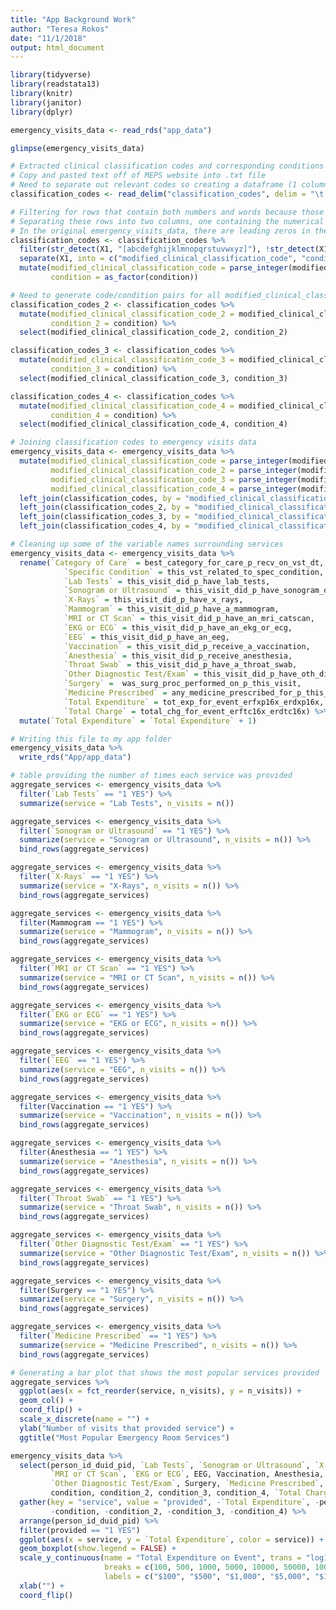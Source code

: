 ```yaml
---
title: "App Background Work"
author: "Teresa Rokos"
date: "11/1/2018"
output: html_document
---
```


```r
library(tidyverse)
library(readstata13)
library(knitr)
library(janitor)
library(dplyr)

emergency_visits_data <- read_rds("app_data")

glimpse(emergency_visits_data)

# Extracted clinical classification codes and corresponding conditions off MEPS website
# Copy and pasted text off of MEPS website into .txt file
# Need to separate out relevant codes so creating a dataframe (1 column) from the text file
classification_codes <- read_delim("classification_codes", delim = "\t ", col_names = FALSE)

# Filtering for rows that contain both numbers and words because those are the code/condition combos
# Separating these rows into two columns, one containing the numerical code and the other containing the condition
# In the original emergency_visits_data, there are leading zeros in the classification codes, so converting the numberical codes in both dataframes to integers so that they match (also column name for numerical codes match)
classification_codes <- classification_codes %>% 
  filter(str_detect(X1, "[abcdefghijklmnopqrstuvwxyz]"), !str_detect(X1, "Return to Top")) %>% 
  separate(X1, into = c("modified_clinical_classification_code", "condition"), sep = " ", extra = "merge") %>% 
  mutate(modified_clinical_classification_code = parse_integer(modified_clinical_classification_code),
         condition = as_factor(condition))

# Need to generate code/condition pairs for all modified_clinical_classification_code columns
classification_codes_2 <- classification_codes %>% 
  mutate(modified_clinical_classification_code_2 = modified_clinical_classification_code,
         condition_2 = condition) %>% 
  select(modified_clinical_classification_code_2, condition_2)

classification_codes_3 <- classification_codes %>% 
  mutate(modified_clinical_classification_code_3 = modified_clinical_classification_code,
         condition_3 = condition) %>% 
  select(modified_clinical_classification_code_3, condition_3)

classification_codes_4 <- classification_codes %>% 
  mutate(modified_clinical_classification_code_4 = modified_clinical_classification_code,
         condition_4 = condition) %>% 
  select(modified_clinical_classification_code_4, condition_4)

# Joining classification codes to emergency visits data
emergency_visits_data <- emergency_visits_data %>% 
  mutate(modified_clinical_classification_code = parse_integer(modified_clinical_classification_code),
         modified_clinical_classification_code_2 = parse_integer(modified_clinical_classification_code_2),
         modified_clinical_classification_code_3 = parse_integer(modified_clinical_classification_code_3),
         modified_clinical_classification_code_4 = parse_integer(modified_clinical_classification_code_4)) %>%
  left_join(classification_codes, by = "modified_clinical_classification_code") %>% 
  left_join(classification_codes_2, by = "modified_clinical_classification_code_2") %>%
  left_join(classification_codes_3, by = "modified_clinical_classification_code_3") %>%
  left_join(classification_codes_4, by = "modified_clinical_classification_code_4")

# Cleaning up some of the variable names surrounding services
emergency_visits_data <- emergency_visits_data %>% 
  rename(`Category of Care` = best_category_for_care_p_recv_on_vst_dt, 
            `Specific Condition` = this_vst_related_to_spec_condition,
            `Lab Tests` = this_visit_did_p_have_lab_tests,
            `Sonogram or Ultrasound` = this_visit_did_p_have_sonogram_or_ultrsd,
            `X-Rays` = this_visit_did_p_have_x_rays,
            `Mammogram` = this_visit_did_p_have_a_mammogram,
            `MRI or CT Scan` = this_visit_did_p_have_an_mri_catscan,
            `EKG or ECG` = this_visit_did_p_have_an_ekg_or_ecg,
            `EEG` = this_visit_did_p_have_an_eeg,
            `Vaccination` = this_visit_did_p_receive_a_vaccination,
            `Anesthesia` = this_visit_did_p_receive_anesthesia,
            `Throat Swab` = this_visit_did_p_have_a_throat_swab,
            `Other Diagnostic Test/Exam` = this_visit_did_p_have_oth_diag_test_exam,
            `Surgery` =  was_surg_proc_performed_on_p_this_visit,
            `Medicine Prescribed` = any_medicine_prescribed_for_p_this_visit,
            `Total Expenditure` = tot_exp_for_event_erfxp16x_erdxp16x,
            `Total Charge` = total_chg_for_event_erftc16x_erdtc16x) %>% 
  mutate(`Total Expenditure` = `Total Expenditure` + 1)

# Writing this file to my app folder
emergency_visits_data %>% 
  write_rds("App/app_data")

# table providing the number of times each service was provided
aggregate_services <- emergency_visits_data %>% 
  filter(`Lab Tests` == "1 YES") %>% 
  summarize(service = "Lab Tests", n_visits = n())

aggregate_services <- emergency_visits_data %>% 
  filter(`Sonogram or Ultrasound` == "1 YES") %>% 
  summarize(service = "Sonogram or Ultrasound", n_visits = n()) %>% 
  bind_rows(aggregate_services)

aggregate_services <- emergency_visits_data %>% 
  filter(`X-Rays` == "1 YES") %>% 
  summarize(service = "X-Rays", n_visits = n()) %>% 
  bind_rows(aggregate_services)

aggregate_services <- emergency_visits_data %>% 
  filter(Mammogram == "1 YES") %>% 
  summarize(service = "Mammogram", n_visits = n()) %>% 
  bind_rows(aggregate_services)

aggregate_services <- emergency_visits_data %>% 
  filter(`MRI or CT Scan` == "1 YES") %>% 
  summarize(service = "MRI or CT Scan", n_visits = n()) %>% 
  bind_rows(aggregate_services)

aggregate_services <- emergency_visits_data %>% 
  filter(`EKG or ECG` == "1 YES") %>% 
  summarize(service = "EKG or ECG", n_visits = n()) %>% 
  bind_rows(aggregate_services)

aggregate_services <- emergency_visits_data %>% 
  filter(`EEG` == "1 YES") %>% 
  summarize(service = "EEG", n_visits = n()) %>% 
  bind_rows(aggregate_services)

aggregate_services <- emergency_visits_data %>% 
  filter(Vaccination == "1 YES") %>% 
  summarize(service = "Vaccination", n_visits = n()) %>% 
  bind_rows(aggregate_services)

aggregate_services <- emergency_visits_data %>% 
  filter(Anesthesia == "1 YES") %>% 
  summarize(service = "Anesthesia", n_visits = n()) %>% 
  bind_rows(aggregate_services)

aggregate_services <- emergency_visits_data %>% 
  filter(`Throat Swab` == "1 YES") %>% 
  summarize(service = "Throat Swab", n_visits = n()) %>% 
  bind_rows(aggregate_services)

aggregate_services <- emergency_visits_data %>% 
  filter(`Other Diagnostic Test/Exam` == "1 YES") %>% 
  summarize(service = "Other Diagnostic Test/Exam", n_visits = n()) %>% 
  bind_rows(aggregate_services)

aggregate_services <- emergency_visits_data %>% 
  filter(Surgery == "1 YES") %>% 
  summarize(service = "Surgery", n_visits = n()) %>% 
  bind_rows(aggregate_services)

aggregate_services <- emergency_visits_data %>% 
  filter(`Medicine Prescribed` == "1 YES") %>% 
  summarize(service = "Medicine Prescribed", n_visits = n()) %>% 
  bind_rows(aggregate_services)
```

```r
# Generating a bar plot that shows the most popular services provided
aggregate_services %>% 
  ggplot(aes(x = fct_reorder(service, n_visits), y = n_visits)) +
  geom_col() +
  coord_flip() +
  scale_x_discrete(name = "") +
  ylab("Number of visits that provided service") +
  ggtitle("Most Popular Emergency Room Services")

emergency_visits_data %>% 
  select(person_id_duid_pid, `Lab Tests`, `Sonogram or Ultrasound`, `X-Rays`, Mammogram, 
         `MRI or CT Scan`, `EKG or ECG`, EEG, Vaccination, Anesthesia, `Throat Swab`, 
         `Other Diagnostic Test/Exam`, Surgery, `Medicine Prescribed`, `Total Expenditure`, 
         condition, condition_2, condition_3, condition_4, `Total Charge`) %>% 
  gather(key = "service", value = "provided", -`Total Expenditure`, -person_id_duid_pid, 
         -condition, -condition_2, -condition_3, -condition_4) %>% 
  arrange(person_id_duid_pid) %>%
  filter(provided == "1 YES")
  ggplot(aes(x = service, y = `Total Expenditure`, color = service)) +
  geom_boxplot(show.legend = FALSE) +
  scale_y_continuous(name = "Total Expenditure on Event", trans = "log10", 
                     breaks = c(100, 500, 1000, 5000, 10000, 50000, 100000),
                     labels = c("$100", "$500", "$1,000", "$5,000", "$10,000", "$50,000", "$100,000")) +
  xlab("") +
  coord_flip()
  
```

